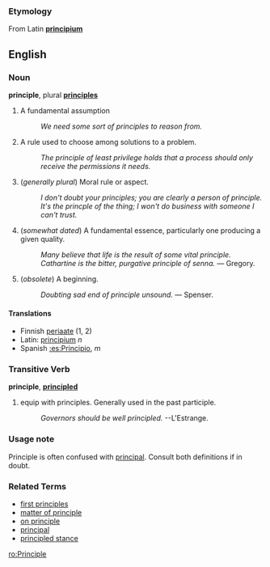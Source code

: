 ===Etymology===
From Latin '''[[principium]]'''

==English==

===Noun===
'''principle''', plural '''[[principles]]'''

# A fundamental assumption
#: ''We need some sort of principles to reason from.''
# A rule used to choose among solutions to a problem.
#: ''The principle of least privilege holds that a process should only receive the permissions it needs.''
# (''generally plural'') Moral rule or aspect.
#: ''I don't doubt your principles; you are clearly a person of principle.''
#: ''It's the princple of the thing; I won't do business with someone I can't trust.''
# (''somewhat dated'') A fundamental essence, particularly one producing a given quality.
#: ''Many believe that life is the result of some vital principle.''
#: ''Cathartine is the bitter, purgative principle of senna.'' &mdash; Gregory.
# (''obsolete'') A beginning.
#: ''Doubting sad end of principle unsound.'' &mdash; Spenser.

====Translations====
*Finnish [[periaate]] (1, 2)
*Latin: [[principium]] ''n''
*Spanish [[:es:Principio]], ''m''

===Transitive Verb===
'''principle''', '''[[principled]]'''

# equip with principles.  Generally used in the past participle.
#: ''Governors should be well principled.'' --L'Estrange.

===Usage note===

Principle is often confused with [[principal]].  Consult both definitions if in doubt.

===Related Terms===
*[[first principles]]
*[[matter of principle]]
*[[on principle]]
*[[principal]]
*[[principled stance]]

[[ro:Principle]]
